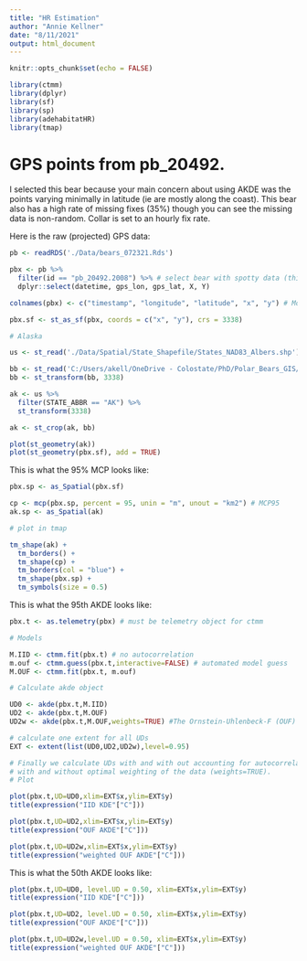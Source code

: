 ```yaml
---
title: "HR Estimation"
author: "Annie Kellner"
date: "8/11/2021"
output: html_document
---
```


```r
knitr::opts_chunk$set(echo = FALSE)
```

```r
library(ctmm)
library(dplyr)
library(sf)
library(sp)
library(adehabitatHR)
library(tmap)
```

# GPS points from pb_20492. 

I selected this bear because your main concern about using AKDE was the points varying minimally in latitude (ie are mostly along the coast). This bear also has a high rate of missing fixes (35%) though you can see the missing data is non-random. Collar is set to an hourly fix rate.

Here is the raw (projected) GPS data:

```r
pb <- readRDS('./Data/bears_072321.Rds')

pbx <- pb %>%
  filter(id == "pb_20492.2008") %>% # select bear with spotty data (this one has 35% missing fixes)
  dplyr::select(datetime, gps_lon, gps_lat, X, Y)

colnames(pbx) <- c("timestamp", "longitude", "latitude", "x", "y") # Movebank format

pbx.sf <- st_as_sf(pbx, coords = c("x", "y"), crs = 3338)

# Alaska

us <- st_read('./Data/Spatial/State_Shapefile/States_NAD83_Albers.shp') # From NPS state shapefile

bb <- st_read('C:/Users/akell/OneDrive - Colostate/PhD/Polar_Bears_GIS/Rectangle/Rectangle.shp')
bb <- st_transform(bb, 3338)

ak <- us %>%
  filter(STATE_ABBR == "AK") %>%
  st_transform(3338) 

ak <- st_crop(ak, bb)

plot(st_geometry(ak))
plot(st_geometry(pbx.sf), add = TRUE)


```

This is what the 95% MCP looks like:

```r

pbx.sp <- as_Spatial(pbx.sf)

cp <- mcp(pbx.sp, percent = 95, unin = "m", unout = "km2") # MCP95
ak.sp <- as_Spatial(ak)

# plot in tmap

tm_shape(ak) + 
  tm_borders() + 
  tm_shape(cp) + 
  tm_borders(col = "blue") + 
  tm_shape(pbx.sp) + 
  tm_symbols(size = 0.5)

```

This is what the 95th AKDE looks like:

```r
pbx.t <- as.telemetry(pbx) # must be telemetry object for ctmm

# Models

M.IID <- ctmm.fit(pbx.t) # no autocorrelation
m.ouf <- ctmm.guess(pbx.t,interactive=FALSE) # automated model guess
M.OUF <- ctmm.fit(pbx.t, m.ouf)

# Calculate akde object 

UD0 <- akde(pbx.t,M.IID)
UD2 <- akde(pbx.t,M.OUF)
UD2w <- akde(pbx.t,M.OUF,weights=TRUE) #The Ornstein-Uhlenbeck-F (OUF) model m.ouf introduces an additional autocorrelation timescale for the animal’s velocity, so that it more closely matches the initial behavior of the variogram.

# calculate one extent for all UDs
EXT <- extent(list(UD0,UD2,UD2w),level=0.95)

# Finally we calculate UDs with and with out accounting for autocorrelation (M.OUF versus M.IID) 
# with and without optimal weighting of the data (weights=TRUE). 
# Plot

plot(pbx.t,UD=UD0,xlim=EXT$x,ylim=EXT$y)
title(expression("IID KDE"["C"]))
```

```r
plot(pbx.t,UD=UD2,xlim=EXT$x,ylim=EXT$y)
title(expression("OUF AKDE"["C"]))

```

```r

plot(pbx.t,UD=UD2w,xlim=EXT$x,ylim=EXT$y)
title(expression("weighted OUF AKDE"["C"]))
```
This is what the 50th AKDE looks like:

```r

plot(pbx.t,UD=UD0, level.UD = 0.50, xlim=EXT$x,ylim=EXT$y)
title(expression("IID KDE"["C"]))

```

```r
plot(pbx.t,UD=UD2, level.UD = 0.50, xlim=EXT$x,ylim=EXT$y)
title(expression("OUF AKDE"["C"]))

```

```r

plot(pbx.t,UD=UD2w,level.UD = 0.50, xlim=EXT$x,ylim=EXT$y)
title(expression("weighted OUF AKDE"["C"]))

```


